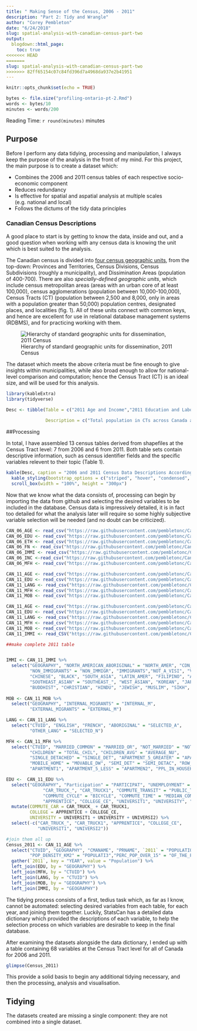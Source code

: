 ```yaml
---
title: " Making Sense of the Census, 2006 - 2011"
description: "Part 2: Tidy and Wrangle"
author: "Corey Pembleton"
date: "6/24/2018"
slug: spatial-analysis-with-canadian-census-part-two
output:
  blogdown::html_page:
    toc: true
<<<<<<< HEAD
=======
slug: spatial-analysis-with-canadian-census-part-two
>>>>>>> 82ff65154c07c84fd396d7a4968da937e2b41951
---
```


```r
knitr::opts_chunk$set(echo = TRUE)

bytes <- file.size("profiling-ontario-pt-2.Rmd")
words <- bytes/10
minutes <- words/200

```
Reading Time: `r round(minutes)` minutes  


## Purpose

Before I perform any data tidying, processing and manipulation, I always keep the purpose of the analysis in the front of my mind. For this project, the main purpose is to create a dataset which:  

* Combines the 2006 and 2011 census tables of each respective socio-economic component
* Reduces redundancy
* Is effective for spatial and aspatial analysis at multiple scales (e.g. national and local)
* Follows the dictums of the tidy data principles

### Canadian Census Descriptions
A good place to start is by getting to know the data, inside and out, and a good question when working with any census data is knowing the unit which is best suited to the analysis.  

The Canadian census is divided into [four census geographic units](https://www150.statcan.gc.ca/n1/pub/92-195-x/2011001/other-autre/hierarch/h-eng.htm), from the top-down: Provinces and Territories, Census Divisions, Census Subdivisions (roughly a municipality), and Dissimination Areas (population of 400-700). There are also *specially-defined geographic units*, which include census metropolitan areas (areas with an urban core of at least 100,000), census agglomerations (population between 10,000-100,000), Census Tracts (CT) (population between 2,500 and 8,000, only in areas with a population greater than 50,000) population centres, designated places, and localities (fig. 1). All of these units connect with common keys, and hence are excellent for use in relational database management systems (RDBMS), and for practicing working with them. 


![Hierarchy of standard geographic units for dissemination, 2011 Census](/img/census-profile1.jpg)

The dataset which meets the above criteria must be fine enough to give insights within municipalities, while also broad enough to allow for national-level comparison and computation; hence the Census Tract (CT) is an ideal size, and will be used for this analysis. 


```r
library(kableExtra)
library(tidyverse)

Desc <- tibble(Table = c("2011 Age and Income","2011 Education and Labour","2011 Immigration", "2011 Language", "2011 Marriage, Family, and Household", "2011 Mobility", "2006 Age", "2006 Education", "2006 Ethnicity", "2006 First Nations", "2006 Immigration", "2006 Income", "2006 Marriage, Family and Household"),
               
               Description = c("Total population in CTs across Canada and income levels","Level of education in CTs, disaggregated by education level, employment status and labour type","Immigration and Ethnic Diversity, including generational information", "All language spoken in households", "Marriage, dwelling, and housing type and status", "Mobility status disaggregated by migration and moving status", "Total population in CTs across Canada and income levels","Level of education in CTs, disaggregated by education level", "Disaggregated population statistics on level of education", "Immigration and Ethnic Diversity, including generational information", "Total population, disaggregated by Aboriginal Identity", "Income levels, by gender, median and mean calculations", "2006 Marriage, dwelling, and housing type and status"))

```

##Processing

In total, I have assembled 13 census tables derived from shapefiles at the Census Tract level: 7 from 2006 and 6 from 2011. Both table sets contain descriptive information, such as census identifier fields and the specific variables relevent to their topic (Table 1). 

```r
kable(Desc, caption = "2006 and 2011 Census Data Descriptions According to Data Dictionary") %>%
  kable_styling(bootstrap_options = c("striped", "hover", "condensed", "responsive")) %>%
  scroll_box(width = "100%", height = "300px")

```

  
Now that we know what the data consists of, processing can begin by importing the data from github and selecting the desired variables to be included in the database. Census data is impressively detailed, it is in fact too detailed for what the analysis later will require so some highly subjective variable selection will be needed (and no doubt can be criticized). 



```r
CAN_06_AGE <- read_csv("https://raw.githubusercontent.com/pembletonc/Canada_Demographic_Analysis/master/CAN_06_CT_AGE.csv")
CAN_06_EDU <- read_csv("https://raw.githubusercontent.com/pembletonc/Canada_Demographic_Analysis/master/CAN_06_CT_EDU.csv")
CAN_06_ETH <- read_csv("https://raw.githubusercontent.com/pembletonc/Canada_Demographic_Analysis/master/CAN_06_CT_ETH.csv")
CAN_06_FN <- read_csv("https://raw.githubusercontent.com/pembletonc/Canada_Demographic_Analysis/master/CAN_06_CT_ETH.csv")
CAN_06_IMMI <- read_csv("https://raw.githubusercontent.com/pembletonc/Canada_Demographic_Analysis/master/CAN_06_CT_IMMI.csv")
CAN_06_INC <-read_csv("https://raw.githubusercontent.com/pembletonc/Canada_Demographic_Analysis/master/CAN_06_CT_INC.csv") 
CAN_06_MFH <- read_csv("https://raw.githubusercontent.com/pembletonc/Canada_Demographic_Analysis/master/CAN_06_CT_MFH.csv")

CAN_11_AGE <- read_csv("https://raw.githubusercontent.com/pembletonc/Canada_Demographic_Analysis/master/CAN_11_CT_AGE.csv")
CAN_11_EDU <- read_csv("https://raw.githubusercontent.com/pembletonc/Canada_Demographic_Analysis/master/CAN_11_CT_EDU.csv")
CAN_11_LANG <- read_csv("https://raw.githubusercontent.com/pembletonc/Canada_Demographic_Analysis/master/CAN_11_CT_LANG.csv")
CAN_11_MFH <- read_csv("https://raw.githubusercontent.com/pembletonc/Canada_Demographic_Analysis/master/CAN_11_CT_MFH.csv")
CAN_11_MOB <- read_csv("https://raw.githubusercontent.com/pembletonc/Canada_Demographic_Analysis/master/CAN_11_CT_MOB.csv")
```

```r
CAN_11_AGE <- read_csv("https://raw.githubusercontent.com/pembletonc/Canada_Demographic_Analysis/master/CAN_11_CT_AGE.csv")
CAN_11_EDU <- read_csv("https://raw.githubusercontent.com/pembletonc/Canada_Demographic_Analysis/master/CAN_11_CT_EDU.csv")
CAN_11_LANG <- read_csv("https://raw.githubusercontent.com/pembletonc/Canada_Demographic_Analysis/master/CAN_11_CT_LANG.csv")
CAN_11_MFH <- read_csv("https://raw.githubusercontent.com/pembletonc/Canada_Demographic_Analysis/master/CAN_11_CT_MFH.csv")
CAN_11_MOB <- read_csv("https://raw.githubusercontent.com/pembletonc/Canada_Demographic_Analysis/master/CAN_11_CT_MOB.csv")
CAN_11_IMMI <- read_CSV("https://raw.githubusercontent.com/pembletonc/Canada_Demographic_Analysis/master/CAN_11_CT_MOB.csv")

##make complete 2011 table


IMMI <- CAN_11_IMMI %>%
  select("GEOGRAPHY", "NORTH_AMERICAN_ABORIGINAL" = "NORTH_AMER", "CDN_CITIZEN" = "CANADIAN_C", "NOT_CITIZEN" = "NOT_CANADI",
         "NON_IMMIGRANTS" = "NON_IMMIGR", "IMMIGRANTS","NOT_A_VISI", "VISIBLE_MINORITY" = "TOTAL_VISI",
         "CHINESE", "BLACK", "SOUTH_ASIA", "LATIN_AMER", "FILIPINO", "ARAB",
         "SOUTHEAST_ASIAN" = "SOUTHEAST_", "WEST_ASIAN", "KOREAN", "JAPANESE",
         "BUDDHIST", "CHRISTIAN", "HINDU", "JEWISH", "MUSLIM", "SIKH", "ABORIGINAL_REL" = "TRADITIONA", "NO_REL" = "NO_RELIGIO")
  
MOB <- CAN_11_MOB %>%
  select("GEOGRAPHY", "INTERNAL_MIGRANTS" = "INTERNAL_M",
         "EXTERNAL_MIGRANTS" = "EXTERNAL_M")

LANG <- CAN_11_LANG %>%
  select("CTUID", "ENGLISH", "FRENCH", "ABORIGINAL" = "SELECTED_A",
         "OTHER_LANG" = "SELECTED_N")

MFH <- CAN_11_MFH %>%
  select("CTUID", "MARRIED_COMMON" = "MARRIED_OR", "NOT_MARRIED" = "NOT_MARRIE",
         "CHILDREN" = "TOTAL_CHIL", "CHILDREN_AVG" = "AVERAGE_NU",
         "SINGLE_DETACHED" = "SINGLE_DET", "APARTMENT_5_GREATER" = "APARTMENT_",
         "MOBILE_HOME" = "MOVABLE_DW", "SEMI_DET" = "SEMI_DETAC", "ROW_HOUSE",
         "APARTMENT1", "APARTMENT_5_LESS" = "APARTMEN2", "PPL_IN_HOUSEHOLD" = "AVERAGE_2")

EDU <-  CAN_11_EDU %>%
  select("GEOGRAPHY", "Participation" = "PARTICIPAT", "UNEMPLOYMENT" = "UNEMPLOYME",
              "CAR_TRUCK_", "CAR_TRUCK1", "COMMUTE_TRANSIT" = "PUBLIC_TRA", "COMMUTE_WALK" = "WALKED",
              "COMMUTE_CYCLE" = "BICYCLE", "COMMUTE_TIME" = "MEDIAN_COM" ,"NO_EDU" = "NO_CERTIFI", "HIGHSCHOOL" = "HIGH_SCHOO", 
              "APPRENTICE", "COLLEGE_CE", "UNIVERSIT1", "UNIVERSITY", "UNIVERSI2" ) %>%
  mutate(COMMUTE_CAR = CAR_TRUCK_ + CAR_TRUCK1,
         COLLEGE = APPRENTICE + COLLEGE_CE,
         UNIVERSITY = UNIVERSIT1 + UNIVERSITY + UNIVERSI2) %>%
  select(-c("CAR_TRUCK_", "CAR_TRUCK1", "APPRENTICE", "COLLEGE_CE",
            "UNIVERSIT1", "UNIVERSI2"))

#join them all up
Census_2011 <- CAN_11_AGE %>%
  select("CTUID", "GEOGRAPHY", "CMANAME", "PRNAME", `2011` = "POPULATION","POP_PERC_CHANGE" = "POPULATI2",  
         "POP_DENSITY_KM2" = "POPULATI3","PERC_POP_OVER_15" = "OF_THE_POP" , "MEDIAN_AGE") %>%
  gather(`2011`, key = "YEAR", value = "Population") %>%
  left_join(EDU, by = "GEOGRAPHY") %>%
  left_join(MFH, by = "CTUID") %>%
  left_join(LANG, by = "CTUID") %>%
  left_join(MOB, by = "GEOGRAPHY") %>%
  left_join(IMMI, by = "GEOGRAPHY")
```

The tidying process consists of a first, tedius task which, as far as I know, cannot be automated: selecting desired variables from each table, for each year, and joining them together. Luckily, StatsCan has a detailed data dictionary which provided the descriptions of each variable, to help the selection process on which variables are desirable to keep in the final database. 

After examining the datasets alongside the data dictionary, I ended up with a table containing 68 variables at the Census Tract level for all of Canada for 2006 and 2011.

```r
glimpse(Census_2011)
```

This provide a solid basis to begin any additional tidying necessary, and then the processing, analysis and visualisation.

## Tidying

The datasets created are missing a single component: they are not combined into a single dataset. 










